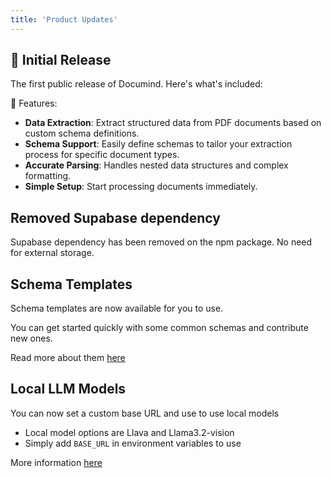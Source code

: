 ```yaml
---
title: 'Product Updates'
---
```


<Update label="November 15, 2024" description="v.1.0.7">

## 🎉 Initial Release

The first public release of Documind. Here's what's included:

🚀 Features:
- **Data Extraction**: Extract structured data from PDF documents based on custom schema definitions.
- **Schema Support**: Easily define schemas to tailor your extraction process for specific document types.
- **Accurate Parsing**: Handles nested data structures and complex formatting.
- **Simple Setup**: Start processing documents immediately.

</Update>

<Update label="November 19, 2024" description="v.1.0.8">

## Removed Supabase dependency

Supabase dependency has been removed on the npm package. No need for external storage.

</Update>

<Update label="November 25, 2024" description="v.1.0.9">

## Schema Templates

Schema templates are now available for you to use. 

You can get started quickly with some common schemas and contribute new ones.

Read more about them [here](../templates/overview)

</Update>

<Update label="December 4, 2024" description="v.1.0.10">

## Local LLM Models

You can now set a custom base URL and use to use local models

- Local model options are Llava and Llama3.2-vision
- Simply add `BASE_URL` in environment variables to use

More information [here](../guides/local-models)

</Update>

